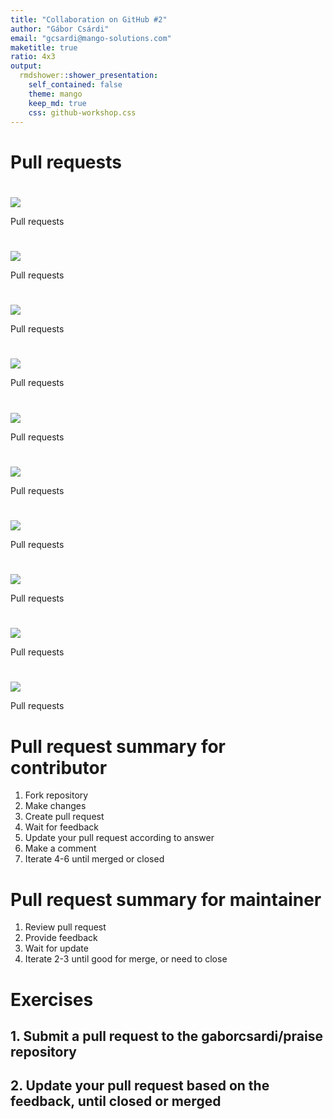```yaml
---
title: "Collaboration on GitHub #2"
author: "Gábor Csárdi"
email: "gcsardi@mango-solutions.com"
maketitle: true
ratio: 4x3
output:
  rmdshower::shower_presentation:
    self_contained: false
    theme: mango
    keep_md: true
    css: github-workshop.css
---
```


# Pull requests { .shout }

# { .fullpage }
<img src="images/praise-pr-1.png" class="cover gh">
<p class="subtitle subtitletop">Pull requests</p>

# { .fullpage }
<img src="images/praise-pr-2.png" class="cover gh">
<p class="subtitle subtitletop">Pull requests</p>

# { .fullpage }
<img src="images/praise-pr-3.png" class="cover gh">
<p class="subtitle subtitletop">Pull requests</p>

# { .fullpage }
<img src="images/praise-pr-5.png" class="cover gh">
<p class="subtitle subtitletop">Pull requests</p>

# { .fullpage }
<img src="images/praise-pr-4.png" class="cover gh">
<p class="subtitle subtitletop">Pull requests</p>

# { .fullpage }
<img src="images/praise-pr-6.png" class="cover gh">
<p class="subtitle subtitletop">Pull requests</p>

# { .fullpage }
<img src="images/praise-pr-7.png" class="cover gh">
<p class="subtitle subtitletop">Pull requests</p>

# { .fullpage }
<img src="images/praise-pr-8.png" class="cover gh">
<p class="subtitle subtitletop">Pull requests</p>

# { .fullpage }
<img src="images/praise-pr-9.png" class="cover gh">
<p class="subtitle subtitletop">Pull requests</p>

# { .fullpage }
<img src="images/praise-pr-10.png" class="cover gh">
<p class="subtitle subtitletop">Pull requests</p>

# Pull request summary for contributor

1. Fork repository
2. Make changes
3. Create pull request
4. Wait for feedback
5. Update your pull request according to answer
6. Make a comment
7. Iterate 4-6 until merged or closed

# Pull request summary for maintainer

1. Review pull request
2. Provide feedback
3. Wait for update
4. Iterate 2-3 until good for merge, or need to close

# Exercises

## 1. Submit a pull request to the gaborcsardi/praise repository

## 2. Update your pull request based on the feedback, until closed or merged
